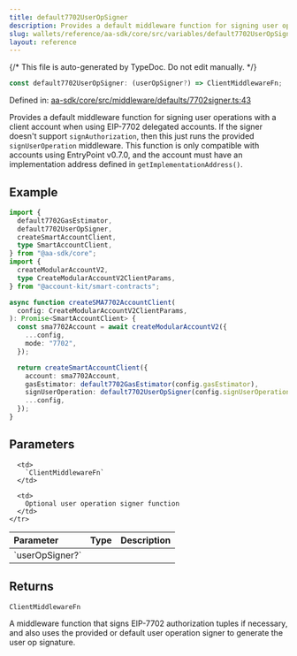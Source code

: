 ```yaml
---
title: default7702UserOpSigner
description: Provides a default middleware function for signing user operations with a client account when using EIP-7702 delegated accounts. If the signer doesn't support `signAuthorization`, then this just runs the provided `signUserOperation` middleware. This function is only compatible with accounts using EntryPoint v0.7.0, and the account must have an implementation address defined in `getImplementationAddress()`.
slug: wallets/reference/aa-sdk/core/src/variables/default7702UserOpSigner
layout: reference
---
```


{/* This file is auto-generated by TypeDoc. Do not edit manually. */}

```ts
const default7702UserOpSigner: (userOpSigner?) => ClientMiddlewareFn;
```

Defined in: [aa-sdk/core/src/middleware/defaults/7702signer.ts:43](https://github.com/alchemyplatform/aa-sdk/blob/9f926c402d1661309abbf8eae8431e52e8c5e53f/aa-sdk/core/src/middleware/defaults/7702signer.ts#L43)

Provides a default middleware function for signing user operations with a client account when using EIP-7702 delegated accounts.
If the signer doesn't support `signAuthorization`, then this just runs the provided `signUserOperation` middleware.
This function is only compatible with accounts using EntryPoint v0.7.0, and the account must have an implementation address defined in `getImplementationAddress()`.

## Example

```ts twoslash
import {
  default7702GasEstimator,
  default7702UserOpSigner,
  createSmartAccountClient,
  type SmartAccountClient,
} from "@aa-sdk/core";
import {
  createModularAccountV2,
  type CreateModularAccountV2ClientParams,
} from "@account-kit/smart-contracts";

async function createSMA7702AccountClient(
  config: CreateModularAccountV2ClientParams,
): Promise<SmartAccountClient> {
  const sma7702Account = await createModularAccountV2({
    ...config,
    mode: "7702",
  });

  return createSmartAccountClient({
    account: sma7702Account,
    gasEstimator: default7702GasEstimator(config.gasEstimator),
    signUserOperation: default7702UserOpSigner(config.signUserOperation),
    ...config,
  });
}
```

## Parameters

<table>
  <thead>
    <tr>
      <th align="left">Parameter</th>
      <th align="left">Type</th>
      <th align="left">Description</th>
    </tr>
  </thead>

  <tbody>
    <tr>
      <td>
        `userOpSigner?`
      </td>

      <td>
        `ClientMiddlewareFn`
      </td>

      <td>
        Optional user operation signer function
      </td>
    </tr>

  </tbody>
</table>

## Returns

`ClientMiddlewareFn`

A middleware function that signs EIP-7702 authorization tuples if necessary, and also uses the provided or default user operation signer to generate the user op signature.

